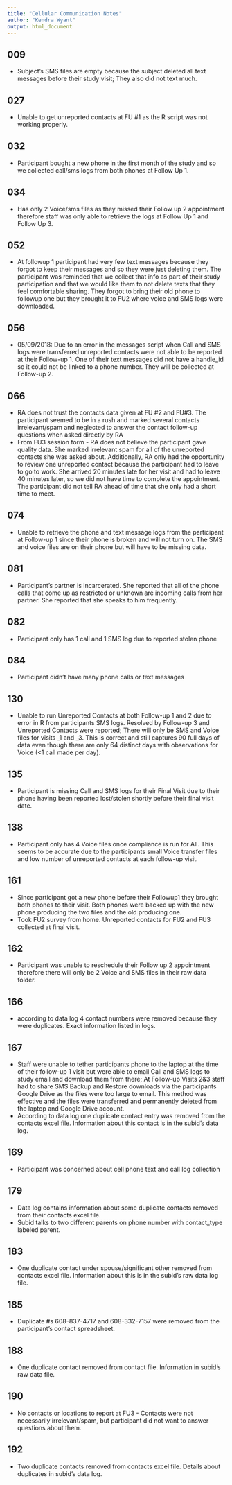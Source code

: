 ```yaml
---
title: "Cellular Communication Notes"
author: "Kendra Wyant"
output: html_document
---
```


## 009

- Subject’s SMS files are empty because the subject deleted all text messages before their study visit; They also did not text much.  


## 027 

- Unable to get unreported contacts at FU #1 as the R script was not working properly.   





## 032

- Participant bought a new phone in the first month of the study and so we collected call/sms logs from both phones at Follow Up 1.   


## 034

- Has only 2 Voice/sms files as they missed their Follow up 2 appointment therefore staff was only able to retrieve the logs at Follow Up 1 and Follow Up 3.  


## 052

- At followup 1 participant had very few text messages because they forgot to keep their messages and so they were just deleting them. The participant was reminded that we collect that info as part of their study participation and that we would like them to not delete texts that they feel comfortable sharing. They forgot to bring their old phone to followup one but they brought it to FU2 where voice and SMS logs were downloaded.    


## 056 

- 05/09/2018: Due to an error in the messages script when Call and SMS logs were transferred unreported contacts were not able to be reported at their Follow-up 1. One of their text messages did not have a handle_id so it could not be linked to a phone number. They will be collected at Follow-up 2.    


## 066

- RA does not trust the contacts data given at FU #2 and FU#3. The participant seemed to be in a rush and marked several contacts irrelevant/spam and neglected to answer the contact follow-up questions when asked directly by RA
- From FU3 session form - RA does not believe the participant gave quality data. She marked irrelevant spam for all of the unreported contacts she was asked about. Additionally, RA only had the opportunity to review one unreported contact because the participant had to leave to go to work. She arrived 20 minutes late for her visit and had to leave 40 minutes later, so we did not have time to complete the appointment. The participant did not tell RA ahead of time that she only had a short time to meet.


## 074

- Unable to retrieve the phone and text message logs from the participant at Follow-up 1 since their phone is broken and will not turn on. The SMS and voice files are on their phone but will have to be missing data.   

## 081

- Participant’s partner is incarcerated. She reported that all of the phone calls that come up as restricted or unknown are incoming calls from her partner. She reported that she speaks to him frequently.   


## 082

- Participant only has 1 call and 1 SMS log due to reported stolen phone   


## 084 

- Participant didn’t have many phone calls or text messages    


## 130

- Unable to run Unreported Contacts at both Follow-up 1 and 2 due to error in R from participants SMS logs. Resolved by Follow-up 3 and Unreported Contacts were reported; There will only be SMS and Voice files for visits _1 and _3. This is correct and still captures 90 full days of data even though there are only 64 distinct days with observations for Voice (<1 call made per day).   

## 135 

- Participant is missing Call and SMS logs for their Final Visit due to their phone having been reported lost/stolen shortly before their final visit date.   


## 138

- Participant only has 4 Voice files once compliance is run for All. This seems to be accurate due to the participants small Voice transfer files and low number of unreported contacts at each follow-up visit.  


## 161 

- Since participant got a new phone before their Followup1 they brought both phones to their visit. Both phones were backed up with the new phone producing the two files and the old producing one.   
- Took FU2 survey from home. Unreported contacts for FU2 and FU3 collected at final visit.  


## 162

- Participant was unable to reschedule their Follow up 2 appointment therefore there will only be 2 Voice and SMS files in their raw data folder.  


## 166

- according to data log 4 contact numbers were removed because they were duplicates. Exact information listed in logs.

## 167

- Staff were unable to tether participants phone to the laptop at the time of their follow-up 1 visit but were able to email Call and SMS logs to study email and download them from there; At Follow-up Visits 2&3 staff had to share SMS Backup and Restore downloads via the participants Google Drive as the files were too large to email. This method was effective and the files were transferred and permanently deleted from the laptop and Google Drive account.  
- According to data log one duplicate contact entry was removed from the contacts excel file. Information about this contact is in the subid's data log.


## 169

- Participant was concerned about cell phone text and call log collection   


## 179

- Data log contains information about some duplicate contacts removed from their contacts excel file.   
- Subid talks to two different parents on phone number with contact_type labeled parent.    

## 183

- One duplicate contact under spouse/significant other removed from contacts excel file. Information about this is in the subid's raw data log file.   

## 185

- Duplicate #s 608-837-4717 and 608-332-7157 were removed from the participant’s contact spreadsheet.   

## 188

- One duplicate contact removed from contact file. Information in subid's raw data file.   

## 190

- No contacts or locations to report at FU3 - Contacts were not necessarily irrelevant/spam, but participant did not want to answer questions about them.   


## 192

- Two duplicate contacts removed from contacts excel file. Details about duplicates in subid's data log.   

